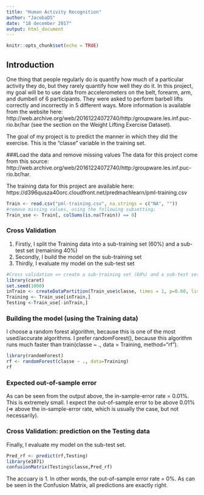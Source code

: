 ---
title: "Human Activity Recognition"
author: "JacobaDS"
date: "18 december 2017"
output: html_document
---

```{r setup, include=FALSE}
knitr::opts_chunk$set(echo = TRUE)
```

## Introduction

One thing that people regularly do is quantify how much of a particular activity they do, but they rarely quantify how well they do it. In this project, my goal will be to use data from accelerometers on the belt, forearm, arm, and dumbell of 6 participants. They were asked to perform barbell lifts correctly and incorrectly in 5 different ways. More information is available from the website here: http://web.archive.org/web/20161224072740/http:/groupware.les.inf.puc-rio.br/har (see the section on the Weight Lifting Exercise Dataset).

The goal of my project is to predict the manner in which they did the exercise. This is the "classe" variable in the training set.

###Load the data and remove missing values
The data for this project come from this source: http://web.archive.org/web/20161224072740/http:/groupware.les.inf.puc-rio.br/har. 

The training data for this project are available here:
https://d396qusza40orc.cloudfront.net/predmachlearn/pml-training.csv


```{r}
Train <- read.csv("pml-training.csv", na.strings = c("NA", ""))
#remove missing values, using the following subsetting:
Train_use <- Train[, colSums(is.na(Train)) == 0] 
```

### Cross Validation
1. Firstly, I split the Training data into a sub-training set (60%) and a sub-test set (remaining 40%)
2. Secondly, I build the model on the sub-training set
3. Thirdly, I evaluate my model on the sub-test set
```{r}
#Cross validation => create a sub-training set (60%) and a sub-test set (remaining 40%)
library(caret)
set.seed(1000)
inTrain <- createDataPartition(Train_use$classe, times = 1, p=0.60, list=FALSE)
Training <- Train_use[inTrain,]
Testing <-Train_use[-inTrain,]
```

### Building the model (using the Training data)
I choose a random forest algorithm, because this is one of the most used/accurate algorithms.
I prefer randomForest(), because this algorithm runs much faster than train(classe ~ ., data = Training, method="rf"). 
```{r}
library(randomForest)
rf <- randomForest(classe ~ ., data=Training)
rf
```

### Expected out-of-sample error
As can be seen from the output above, the in-sample-error rate = 0.01%. This is extremely small.
I expect the out-of-sample error to be above 0.01% (=> above the in-sample-error rate, which is usually the case, but not necessarily).

### Cross Validation: prediction on the Testing data
Finally, I evaluate my model on the sub-test set.
```{r}
Pred_rf <- predict(rf,Testing)
library(e1071)
confusionMatrix(Testing$classe,Pred_rf)
```

The accuary is 1. In other words, the out-of-sample error rate = 0%.
As can be seen in the Confusion Matrix, all predictions are exactly right.